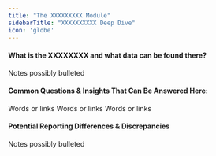 ```yaml
---
title: "The XXXXXXXXX Module"
sidebarTitle: "XXXXXXXXXX Deep Dive"
icon: 'globe'
---
```

#### What is the XXXXXXXX and what data can be found there?
   Notes possibly bulleted

#### Common Questions & Insights That Can Be Answered Here:
<AccordionGroup>
<Accordion title="Where can I find XXXXXXXXX?">
Words or links


</Accordion>

<Accordion title="Where can I find XXXXXXXXX?">
Words or links


</Accordion>

<Accordion title="Where can I find XXXXXXXXX?">
Words or links


</Accordion>

</AccordionGroup>

#### Potential Reporting Differences & Discrepancies
Notes possibly bulleted
